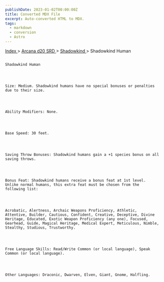 ```yaml
---
publishDate: 2023-01-02T00:00:00Z
title: Converted MDX File
excerpt: Auto-converted HTML to MDX.
tags:
  - markdown
  - conversion
  - Astro
---
```







[
      Index
     ](-index)
     >
     [
      Arcana d20 SRD
     ](arcana-d20-srd-index)
     >
     [
      Shadowkind
     ](arcana-d20-srd-shadowkind-index)
     > Shadowkind Human
    




## 
    Shadowkind Human
   



    Size: Medium. Shadowkind humans have no special bonuses or penalties due to their size.
   



    Ability Modifiers: None.
   



    Base Speed: 30 feet.
   



    Saving Throw Bonuses: Shadowkind humans gain a +1 species bonus on all saving throws.
   



    Bonus Feat: Shadowkind humans receive a bonus feat at 1st level. Unlike normal humans, this extra feat must be chosen from the following list:
   



    Acrobatic, Alertness, Archaic Weapons Proficiency, Athletic, Attentive, Builder, Cautious, Confident, Creative, Deceptive, Divine Heritage, Educated, Exotic Weapon Proficiency (any one), Focused, Gearhead, Guide, Magical Heritage, Medical Expert, Meticulous, Nimble, Stealthy, Studious, Trustworthy.
   



    Free Language Skills: Read/Write Common (or local language), Speak Common (or local language).
   



    Other Languages: Draconic, Dwarven, Elven, Giant, Gnome, Halfling.
   





